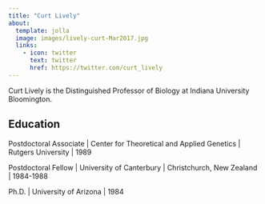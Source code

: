 ```yaml
---
title: "Curt Lively"
about:
  template: jolla
  image: images/lively-curt-Mar2017.jpg
  links:
    - icon: twitter
      text: twitter
      href: https://twitter.com/curt_lively
---
```


Curt Lively is the Distinguished Professor of Biology at Indiana University Bloomington. 

## Education

Postdoctoral Associate | Center for Theoretical and Applied Genetics | Rutgers University | 1989

Postdoctoral Fellow | University of Canterbury | Christchurch, New Zealand | 1984-1988

Ph.D. | University of Arizona | 1984